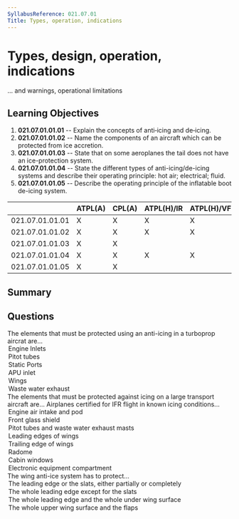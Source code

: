 ```yaml
---
SyllabusReference: 021.07.01
Title: Types, operation, indications
---
```


# Types, design, operation, indications

... and warnings, operational limitations

## Learning Objectives

1. **021.07.01.01.01** -- Explain the concepts of anti‑icing and de‑icing.
2. **021.07.01.01.02** -- Name the components of an aircraft which can be
   protected from ice accretion.
3. **021.07.01.01.03** -- State that on some aeroplanes the tail does not have an
   ice-protection system.
4. **021.07.01.01.04** -- State the different types of anti-icing/de-icing systems
   and describe their operating principle: hot air; electrical; fluid.
5. **021.07.01.01.05** -- Describe the operating principle of the inflatable boot
   de-icing system.

|                 | ATPL(A) | CPL(A) | ATPL(H)/IR | ATPL(H)/VFR | CPL(H) | IR  | CBIR(A) |
| --------------- | ------- | ------ | ---------- | ----------- | ------ | --- | ------- |
| 021.07.01.01.01 | X       | X      | X          | X           | X      |     |         |
| 021.07.01.01.02 | X       | X      | X          | X           | X      |     |         |
| 021.07.01.01.03 | X       | X      |            |             |        |     |         |
| 021.07.01.01.04 | X       | X      | X          | X           | X      |     |         |
| 021.07.01.01.05 | X       | X      |            |             |        |     |         |

## Summary

## Questions

<Question id="6QvqGcB2Iz" variant="multipleCorrect" lo="021.07.01.01.02">
  <Text>
    The elements that must be protected using an anti-icing in a turboprop
    aircrat are...
  </Text>
  <Option id="6QvqGcB2Iz-1" correct>
    Engine Inlets
  </Option>
  <Option id="6QvqGcB2Iz-2" correct>
    Pitot tubes
  </Option>
  <Option id="6QvqGcB2Iz-3" correct>
    Static Ports
  </Option>
  <Option id="6QvqGcB2Iz-4">APU inlet</Option>
  <Option
    id="6QvqGcB2Iz-5"
    why="In medium sized turbo-prop aircraft, wings usually have the inflatable boot system, which is a de-icing system"
  >
    Wings
  </Option>
  <Option
    id="6QvqGcB2Iz-6"
    why="turboprops usually do not operate at temperatures requiring heating for the correct functioning of waste water exhausts."
  >
    Waste water exhaust
  </Option>
</Question>

<Question id='Q6ryQkz62i' variant='multipleCorrect' lo='021.07.01.01.02'> 
  <Text>The elements that must be protected against icing on a large transport aircraft are...</Text>
  <Expanation>
      Airplanes certified for IFR flight in known icing conditions...
  </Expanation>
  <Option id='Q6ryQkz62i-1' correct>Engine air intake and pod</Option>
  <Option id='Q6ryQkz62i-2' correct>Front glass shield</Option>
  <Option id='Q6ryQkz62i-3' correct>Pitot tubes and waste water exhaust masts</Option>
  <Option id='Q6ryQkz62i-4' correct>Leading edges of wings</Option>

  <Option id='Q6ryQkz62i-5' why="Ice aggregates on leading edges, not trailing edges ">Trailing edge of wings</Option>
  <Option id='Q6ryQkz62i-6' why="The radome, the dome in the nose of the aircraft containing the weather radar, is not critical for ice protection">Radome</Option>
  <Option id='Q6ryQkz62i-7' why="Ice does not aggregate in significant quantities in the fuselage, and if it does it does not affect significantly the safe operation of the aircraft">Cabin windows</Option>
  <Option id='Q6ryQkz62i-8' why="Electronic components are usually rated to operate at temperatures significantly lower than those found at 40 thousand ft">Electronic equipment compartment</Option>
</Question>

<Question id="BR2B98Sxig" variant="oneCorrect" lo="021.07.01.01.04">
  <Text>The wing anti-ice system has to protect...</Text>
  <Option id="BR2B98Sxig-1" correct>
    The leading edge or the slats, either partially or completely
  </Option>
  <Option id="BR2B98Sxig-2">The whole leading edge except for the slats</Option>
  <Option id="BR2B98Sxig-3">
    The whole leading edge and the whole under wing surface
  </Option>
  <Option id="BR2B98Sxig-4">The whole upper wing surface and the flaps</Option>
</Question>
